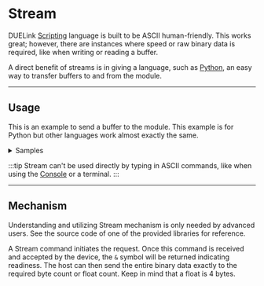 
# Stream

DUELink [Scripting](scripting) language is built to be ASCII human-friendly. This works great; however, there are instances where speed or raw binary data is required, like when writing or reading a buffer.

A direct benefit of streams is in giving a language, such as [Python](../language/python), an easy way to transfer buffers to and from the module.

---

## Usage

This is an example to send a buffer to the module. This example is for Python but other languages work almost exactly the same.

<details>
  <summary>Samples</summary>
<Tabs groupid="language" queryString="show"
  values={[
    {label: 'Script', value: 'script'},
    {label: 'Python', value: 'py'},
    {label: 'MicroPython', value: 'micropy'},
    {label: 'JavaScript', value: 'js'},
    {label: '.NET', value: 'dotnet'},
    {label: 'Arduino', value: 'arduino'},

]}>
<TabItem value="script">
```py
Library only functionality.
```
</TabItem>
<TabItem value="py">
```py
# write first 64 byte elements from byte_array to b1
duelink.Stream.WriteBytes("b1", byte_array) 
# write first 64 float elements from float_array to a1
duelink.Stream.WriteFloats("a1", float_array) 
# read 64 byte elements from b1 to byte_array
duelink.Stream.ReadBytes("b1", byte_array) 
# read 64 byte elements from a1 to float_array
duelink.Stream.ReadFloats("a1", float_array) 
```
</TabItem>
<TabItem value="js">
```js
// write first 64 byte elements from byte_array to b1
await duelink.Stream.WriteBytes("b1", byte_array);
// write first 64 float elements from float_array to a1
await duelink.Stream.WriteFloats("a1", float_array);
// read 64 byte elements from b1 to byte_array
await duelink.Stream.ReadBytes("b1", byte_array);
// read 64 byte elements from a1 to float_array
await duelink.Stream.ReadFloats("a1", float_array);
```
</TabItem>
<TabItem value="arduino">
```cpp
// write first 64 byte elements from byte_array to b1
duelink.Stream.WriteBytes("b1", byte_array, 64);
// write first 64 float elements from float_array to a1
duelink.Stream.WriteFloats("a1", float_array, 64); 
// read 64 byte elements from b1 to byte_array
duelink.Stream.ReadBytes("b1", byte_array, 64);
// read 64 byte elements from a1 to float_array
duelink.Stream.ReadFloats("a1", float_array, 64);
```
</TabItem>
<TabItem value="micropy">
```py
# write first 64 byte elements from byte_array to b1
duelink.Stream.WriteBytes("b1", byte_array) 
# write first 64 float elements from float_array to a1
duelink.Stream.WriteFloats("a1", float_array) 
# read 64 byte elements from b1 to byte_array
duelink.Stream.ReadBytes("b1", byte_array) 
# read 64 byte elements from a1 to float_array
duelink.Stream.ReadFloats("a1", float_array) 
```
</TabItem>
<TabItem value="dotnet">
```cs
// write first 64 byte elements from byte_array to b1
duelink.Stream.WriteBytes("b1", byte_array);
// write first 64 float elements from float_array to a1
duelink.Stream.WriteFloats("a1", float_array);
// read 64 byte elements from b1 to byte_array
duelink.Stream.ReadBytes("b1", byte_array);
// read 64 byte elements from a1 to float_array
duelink.Stream.ReadFloats("a1", float_array);
```
</TabItem>
</Tabs>
</details>


:::tip
Stream can't be used directly by typing in ASCII commands, like when using the [Console](../console) or a terminal.
:::

---

## Mechanism

Understanding and utilizing Stream mechanism is only needed by advanced users. See the source code of one of the provided libraries for reference.

A Stream command initiates the request. Once this command is received and accepted by the device, the `&` symbol will be returned indicating readiness. The host can then send the entire binary data exactly to the required byte count or float count. Keep in mind that a float is 4 bytes.
